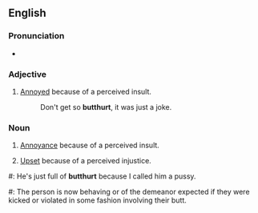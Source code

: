 ==English==

===Pronunciation===
* {{IPA|/'bʌtʔhɚt/}}

===Adjective===
{{en-adj}}

# {{slang}} [[annoyed|Annoyed]] because of a perceived insult.
#: Don't get so '''butthurt''', it was just a joke.

===Noun===
{{en-noun|-}}

# {{slang}} [[annoyance|Annoyance]] because of a perceived insult.
# {{slang}} [[upset|Upset]] because of a perceived injustice.

#: He's just full of '''butthurt''' because I called him a pussy.

#: The person is now behaving or of the demeanor expected if they were kicked or violated in some fashion involving their butt.